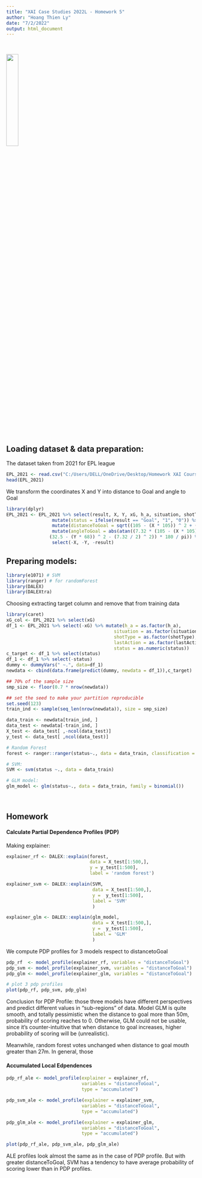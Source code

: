 ---
title: "XAI Case Studies 2022L - Homework 5"
author: "Hoang Thien Ly"
date: "7/2/2022"
output: html_document
---

<br>

![](https://i.pinimg.com/736x/9b/ce/b8/9bceb8d6b026d592bb976c01add2ec04.jpg){width=25%}

<br>


## Loading dataset & data preparation:


The dataset taken from 2021 for EPL league

```{r, load_data, message=FALSE}
EPL_2021 <- read.csv("C:/Users/DELL/OneDrive/Desktop/Homework XAI Course/EPL_2021.csv")
head(EPL_2021)
```



We transform the coordinates X and Y into distance to Goal and angle to Goal
```{r, transform_data, message=FALSE}
library(dplyr)
EPL_2021 <- EPL_2021 %>% select(result, X, Y, xG, h_a, situation, shotType, home_goals, away_goals, lastAction) %>%
                 mutate(status = ifelse(result == "Goal", "1", "0")) %>%
                 mutate(distanceToGoal = sqrt((105 - (X * 105)) ^ 2 + (32.5 - (Y * 68)) ^ 2)) %>%
                 mutate(angleToGoal = abs(atan((7.32 * (105 - (X * 105))) / ((105 - (X * 105))^2 + 
                (32.5 - (Y * 68)) ^ 2 - (7.32 / 2) ^ 2)) * 180 / pi)) %>%
                 select(-X, -Y, -result)
```




## Preparing models:
```{r, import libraries , message=FALSE}
library(e1071) # SVM
library(ranger) # for randomForest
library(DALEX)
library(DALEXtra)
```

Choosing extracting target column and remove that from training data

```{r, train_model, message = FALSE}
library(caret)
xG_col <- EPL_2021 %>% select(xG)
df_1 <- EPL_2021 %>% select(-xG) %>% mutate(h_a = as.factor(h_a),
                                        situation = as.factor(situation),
                                        shotType = as.factor(shotType),
                                        lastAction = as.factor(lastAction),
                                        status = as.numeric(status))
c_target <- df_1 %>% select(status)
df_1 <- df_1 %>% select(-status)
dummy <- dummyVars(" ~.", data=df_1)
newdata <- cbind(data.frame(predict(dummy, newdata = df_1)),c_target)
```

```{r, split_data, message = FALSE}
## 70% of the sample size
smp_size <- floor(0.7 * nrow(newdata))

## set the seed to make your partition reproducible
set.seed(123)
train_ind <- sample(seq_len(nrow(newdata)), size = smp_size)

data_train <- newdata[train_ind, ]
data_test <- newdata[-train_ind, ]
X_test <- data_test[ ,-ncol(data_test)]
y_test <- data_test[ ,ncol(data_test)]
```


```{r, creating_models, message = FALSE, warning = FALSE}
# Random Forest
forest <- ranger::ranger(status~., data = data_train, classification = TRUE, probability = TRUE)

# SVM:
SVM <- svm(status ~., data = data_train)

# GLM model:
glm_model <- glm(status~., data = data_train, family = binomial())
```


<br>





## Homework

#### Calculate Partial Dependence Profiles (PDP)

Making explainer:
```{r}
explainer_rf <- DALEX::explain(forest,
                               data = X_test[1:500,],
                               y = y_test[1:500],
                               label = 'random forest')

explainer_svm <- DALEX::explain(SVM, 
                                data = X_test[1:500,],
                                y =  y_test[1:500],
                                label = 'SVM'
                                )

explainer_glm <- DALEX::explain(glm_model, 
                                data = X_test[1:500,],
                                y =  y_test[1:500],
                                label = 'GLM'
                                )
```


We compute PDP profiles for 3 models respect to distancetoGoal
```{r, warning= FALSE, message=FALSE}
pdp_rf  <- model_profile(explainer_rf, variables = "distanceToGoal")
pdp_svm <- model_profile(explainer_svm, variables = "distanceToGoal")
pdp_glm <- model_profile(explainer_glm, variables = "distanceToGoal")

# plot 3 pdp profiles
plot(pdp_rf, pdp_svm, pdp_glm)
```

Conclusion for PDP Profile: those three models have different perspectives and predict different values in "sub-regions" of data. Model GLM is quite smooth, and totally pessimistic when the distance to goal more than 50m, probability of scoring reaches to 0. Otherwise, GLM could not be usable, since it's counter-intuitive that when distance to goal increases, higher probability of scoring will be (unrealistic).

Meanwhile, random forest votes unchanged when distance to goal mouth greater than 27m. In general, those 

####  Accumulated Local Edpendences
```{r, message= FALSE, warning=FALSE}
pdp_rf_ale <- model_profile(explainer = explainer_rf, 
                            variables = "distanceToGoal",
                            type = "accumulated")

pdp_svm_ale <- model_profile(explainer = explainer_svm, 
                            variables = "distanceToGoal",
                            type = "accumulated")

pdp_glm_ale <- model_profile(explainer = explainer_glm, 
                            variables = "distanceToGoal",
                            type = "accumulated")

plot(pdp_rf_ale, pdp_svm_ale, pdp_glm_ale)

```


ALE profiles look almost the same as in the case of PDP profile. But with greater distanceToGoal, SVM has a tendency to have average probability of scoring lower than in PDP profiles.



